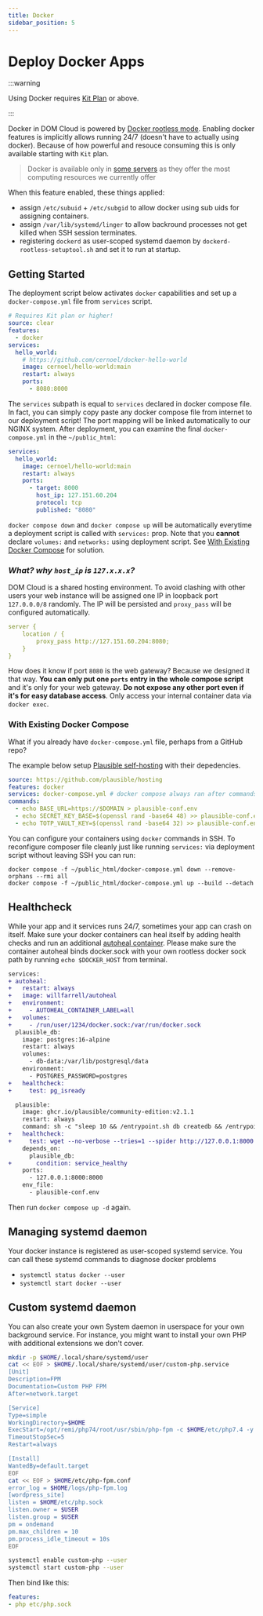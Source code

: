 ```yaml
---
title: Docker
sidebar_position: 5
---
```


# Deploy Docker Apps

:::warning

Using Docker requires [Kit Plan](../intro/compare-plans.mdx#kit-plan) or above.

:::

Docker in DOM Cloud is powered by [Docker rootless mode](https://docs.docker.com/engine/security/rootless/). Enabling docker features is implicitly allows running 24/7 (doesn't have to actually using docker). Because of how powerful and resouce consuming this is only available starting with `Kit` plan.

> Docker is available only in [some servers](../intro/compare-server.mdx) as they offer the most computing resources we currently offer

When this feature enabled, these things applied:

+ assign `/etc/subuid` + `/etc/subgid` to allow docker using sub uids for assigning containers.
+ assign `/var/lib/systemd/linger` to allow backround processes not get killed when SSH session terminates.
+ registering `dockerd` as user-scoped systemd daemon by `dockerd-rootless-setuptool.sh` and set it to run at startup.

## Getting Started

The deployment script below activates `docker` capabilities and set up a `docker-compose.yml` file from `services` script.

```yaml title=https://github.com/domcloud/recipes/blob/master/docker.yml
# Requires Kit plan or higher!
source: clear
features:
  - docker
services:
  hello_world:
    # https://github.com/cernoel/docker-hello-world
    image: cernoel/hello-world:main
    restart: always
    ports:
      - 8080:8000
```

The `services` subpath is equal to `services` declared in docker compose file. In fact, you can simply copy paste any docker compose file from internet to our deployment script! The port mapping will be linked automatically to our NGINX system. After deployment, you can examine the final `docker-compose.yml` in the `~/public_html`:

```yaml title="cat ~/public_html/docker-compose.yml"
services:
  hello_world:
    image: cernoel/hello-world:main
    restart: always
    ports:
      - target: 8000
        host_ip: 127.151.60.204
        protocol: tcp
        published: "8080"
```

`docker compose down` and `docker compose up` will be automatically everytime a deployment script is called with `services:` prop. Note that you **cannot** declare `volumes:` and `networks:` using deployment script. See [With Existing Docker Compose](#with-existing-docker-compose) for solution. 

### *What? why `host_ip` is `127.x.x.x`?* 

DOM Cloud is a shared hosting environment. To avoid clashing with other users your web instance will be assigned one IP in loopback port `127.0.0.0/8` randomly. The IP will be persisted and `proxy_pass` will be configured automatically. 

```yaml title="nginx.conf"
server {
    location / {
        proxy_pass http://127.151.60.204:8080;
    }
}
```

How does it know if port `8080` is the web gateway? Because we designed it that way. **You can only put one `ports` entry in the whole compose script** and it's only for your web gateway. **Do not expose any other port even if it's for easy database access**. Only access your internal container data via `docker exec`. 

### With Existing Docker Compose

What if you already have `docker-compose.yml` file, perhaps from a GitHub repo?

The example below setup [Plausible self-hosting](https://github.com/plausible/hosting) with their depedencies.

```yaml title=https://github.com/domcloud/recipes/blob/master/docker.yml
source: https://github.com/plausible/hosting
features: docker
services: docker-compose.yml # docker compose always ran after commands
commands:
  - echo BASE_URL=https://$DOMAIN > plausible-conf.env
  - echo SECRET_KEY_BASE=$(openssl rand -base64 48) >> plausible-conf.env
  - echo TOTP_VAULT_KEY=$(openssl rand -base64 32) >> plausible-conf.env
```

You can configure your containers using `docker` commands in SSH. To reconfigure composer file cleanly just like running `services:` via deployment script without leaving SSH you can run:

```
docker compose -f ~/public_html/docker-compose.yml down --remove-orphans --rmi all
docker compose -f ~/public_html/docker-compose.yml up --build --detach
```

## Healthcheck

While your app and it services runs 24/7, sometimes your app can crash on itself. Make sure your docker containers can heal itself by adding health checks and run an additional [autoheal container](https://github.com/willfarrell/docker-autoheal). Please make sure the container autoheal binds docker.sock with your own rootless docker sock path by running `echo $DOCKER_HOST` from terminal.

```diff
services:
+ autoheal:
+   restart: always
+   image: willfarrell/autoheal
+   environment:
+     - AUTOHEAL_CONTAINER_LABEL=all
+   volumes:
+     - /run/user/1234/docker.sock:/var/run/docker.sock
  plausible_db:
    image: postgres:16-alpine
    restart: always
    volumes:
      - db-data:/var/lib/postgresql/data
    environment:
      - POSTGRES_PASSWORD=postgres
+   healthcheck:
+     test: pg_isready

  plausible:
    image: ghcr.io/plausible/community-edition:v2.1.1
    restart: always
    command: sh -c "sleep 10 && /entrypoint.sh db createdb && /entrypoint.sh db migrate && /entrypoint.sh run"
+   healthcheck:
+     test: wget --no-verbose --tries=1 --spider http://127.0.0.1:8000 || exit 1
    depends_on:
      plausible_db:
+       condition: service_healthy
    ports:
      - 127.0.0.1:8000:8000
    env_file:
      - plausible-conf.env
```

Then run `docker compose up -d` again.

## Managing systemd daemon

Your docker instance is registered as user-scoped systemd service. You can call these systemd commands to diagnose docker problems

+ `systemctl status docker --user`
+ `systemctl start docker --user`

## Custom systemd daemon

You can also create your own System daemon in userspace for your own background service. For instance, you might want to install your own PHP with additional extensions we don't cover.

```bash
mkdir -p $HOME/.local/share/systemd/user
cat << EOF > $HOME/.local/share/systemd/user/custom-php.service
[Unit]
Description=FPM
Documentation=Custom PHP FPM
After=network.target

[Service]
Type=simple
WorkingDirectory=$HOME
ExecStart=/opt/remi/php74/root/usr/sbin/php-fpm -c $HOME/etc/php7.4 -y $HOME/etc/php-fpm.conf -F
TimeoutStopSec=5
Restart=always

[Install]
WantedBy=default.target
EOF
cat << EOF > $HOME/etc/php-fpm.conf
error_log = $HOME/logs/php-fpm.log 
[wordpress_site]
listen = $HOME/etc/php.sock
listen.owner = $USER
listen.group = $USER
pm = ondemand 
pm.max_children = 10 
pm.process_idle_timeout = 10s
EOF

systemctl enable custom-php --user
systemctl start custom-php --user
```

Then bind like this:

```yaml
features:
- php etc/php.sock
```
